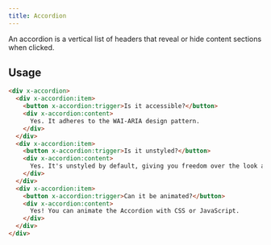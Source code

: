 ```yaml
---
title: Accordion
---
```



<Toolbelt />

<Lede>
  An accordion is a vertical list of headers that reveal or hide content
  sections when clicked.
</Lede>

<AccordionDemo />

## Usage

```html
<div x-accordion>
  <div x-accordion:item>
    <button x-accordion:trigger>Is it accessible?</button>
    <div x-accordion:content>
      Yes. It adheres to the WAI-ARIA design pattern.
    </div>
  </div>
  <div x-accordion:item>
    <button x-accordion:trigger>Is it unstyled?</button>
    <div x-accordion:content>
      Yes. It's unstyled by default, giving you freedom over the look and feel.
    </div>
  </div>
  <div x-accordion:item>
    <button x-accordion:trigger>Can it be animated?</button>
    <div x-accordion:content>
      Yes! You can animate the Accordion with CSS or JavaScript.
    </div>
  </div>
</div>
```

